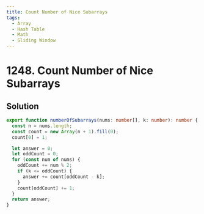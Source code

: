 ```yaml
---
title: Count Number of Nice Subarrays
tags:
  - Array
  - Hash Table
  - Math
  - Sliding Window
---
```


# 1248. Count Number of Nice Subarrays

<Badges>
  <LevelBadge level="medium" />
  <TopicBadge name="Array" slug="array" />
  <TopicBadge name="Hash Table" slug="hash-table" />
  <TopicBadge name="Math" slug="math" />
  <TopicBadge name="Sliding Window" slug="sliding-window" />
</Badges>

## Solution

```typescript filename="solution.ts" copy
export function numberOfSubarrays(nums: number[], k: number): number {
  const n = nums.length;
  const count = new Array(n + 1).fill(0);
  count[0] = 1;

  let answer = 0;
  let oddCount = 0;
  for (const num of nums) {
    oddCount += num % 2;
    if (k <= oddCount) {
      answer += count[oddCount - k];
    }
    count[oddCount] += 1;
  }
  return answer;
}
```

<ProblemLink
  codingSite="leetcode"
  href="https://leetcode.com/problems/count-number-of-nice-subarrays"
  title="Count Number of Nice Subarrays"
/>

